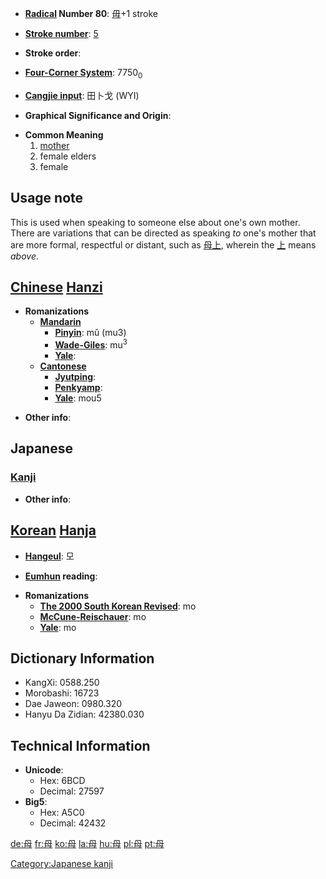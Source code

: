 {{TOCright}}
* '''[[Wiktionary:Chinese radical index| Radical]] Number 80''': [[Wiktionary:Chinese radical index 毋|毋]]+1 stroke

* '''[[Wiktionary:Chinese total strokes index|Stroke number]]''': [[Wiktionary:Chinese total strokes index 5|5]]

* '''Stroke order''': 

* '''[[Wiktionary:Chinese four corner index|Four-Corner System]]''': 7750<sub>0</sub>

* '''[[Wiktionary:Chinese Cangjie index|Cangjie input]]''': 田卜戈 (WYI)

* '''Graphical Significance and Origin''': 

* '''Common Meaning'''
*# [[mother]]
*# female elders
*# female

== Usage note ==
This is used when speaking to someone else about one's own mother. There are variations that can be directed as speaking ''to'' one's mother that are more formal, respectful or distant, such as [[母上]], wherein the [[上]] means ''above''.

== [[Chinese]] [[Hanzi]] ==

* '''Romanizations'''
** '''[[Mandarin]]'''
*** '''[[Pinyin]]''': mǔ (mu3)
*** '''[[Wade-Giles]]''': mu<sup>3</sup>
*** '''[[Yale]]''': 
** '''[[Cantonese]]'''
*** '''[[Jyutping]]''':
*** '''[[Penkyamp]]''': 
*** '''[[Yale]]''': mou5

* '''Other info''': 

==Japanese==
===[[Kanji]]===
{{kanji|on readings=[[ぼ]] (bo), [[ぼう]] (bō), [[も]] (mo)|kun readings=[[はは]] (haha)}}

* '''Other info''':  

== [[Korean]] [[Hanja]] ==

* '''[[Hangeul]]''': 모

* '''[[Eumhun]] reading''': 

* '''Romanizations'''
** '''[[The 2000 South Korean Revised Romanization|The 2000 South Korean Revised]]''': mo
** '''[[McCune-Reischauer]]''': mo
** '''[[Yale]]''': mo

== Dictionary Information ==

* KangXi: 0588.250
* Morobashi: 16723
* Dae Jaweon: 0980.320
* Hanyu Da Zidian: 42380.030

== Technical Information ==

* '''Unicode''':
** Hex: 6BCD
** Decimal: 27597
* '''Big5''':
** Hex: A5C0
** Decimal: 42432

[[Category:Japanese kanji]]

[[de:母]]
[[fr:母]]
[[ko:母]]
[[la:母]]
[[hu:母]]
[[pl:母]]
[[pt:母]]